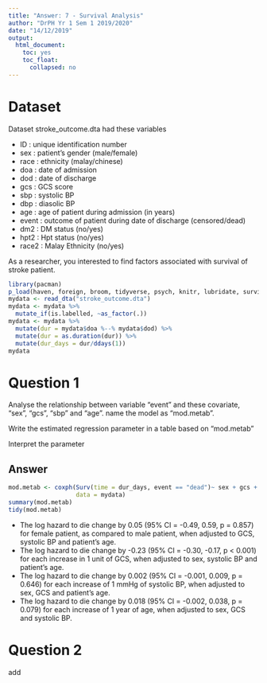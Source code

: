 ```yaml
---
title: "Answer: 7 - Survival Analysis"
author: "DrPH Yr 1 Sem 1 2019/2020"
date: "14/12/2019"
output: 
  html_document:
    toc: yes
    toc_float:
      collapsed: no
---
```


# Dataset

Dataset stroke_outcome.dta had these variables

- ID : unique identification number
- sex : patient's gender (male/female)
- race : ethnicity (malay/chinese)
- doa : date of admission
- dod : date of discharge
- gcs : GCS score
- sbp : systolic BP
- dbp : diasolic BP
- age : age of patient during admission (in years)
- event : outcome of patient during date of discharge (censored/dead)
- dm2 : DM status (no/yes)
- hpt2 : Hpt status (no/yes)
- race2 : Malay Ethnicity (no/yes)

As a researcher, you interested to find factors associated with survival of stroke patient.

```r
library(pacman)
p_load(haven, foreign, broom, tidyverse, psych, knitr, lubridate, survival, survminer)
mydata <- read_dta("stroke_outcome.dta")
mydata <- mydata %>%
  mutate_if(is.labelled, ~as_factor(.))
mydata <- mydata %>%
  mutate(dur = mydata$doa %--% mydata$dod) %>%
  mutate(dur = as.duration(dur)) %>%
  mutate(dur_days = dur/ddays(1))
mydata
```

# Question 1

Analyse the relationship between variable "event" and these covariate, "sex", "gcs", "sbp" and "age". name the model as "mod.metab".

Write the estimated regression parameter in a table based on "mod.metab"

Interpret the parameter

## Answer

```r
mod.metab <- coxph(Surv(time = dur_days, event == "dead")~ sex + gcs + sbp + age,
                   data = mydata)
summary(mod.metab)
tidy(mod.metab)
```

- The log hazard to die change by 0.05 (95% CI = -0.49, 0.59, p = 0.857) for female patient, as compared to male patient, when adjusted to GCS, systolic BP and patient's age.
- The log hazard to die change by -0.23 (95% CI = -0.30, -0.17, p < 0.001) for each increase in 1 unit of GCS, when adjusted to sex, systolic BP and patient's age.
- The log hazard to die change by 0.002 (95% CI = -0.001, 0.009, p = 0.646) for each increase of 1 mmHg of systolic BP, when adjusted to sex, GCS and patient's age.
- The log hazard to die change by 0.018 (95% CI = -0.002, 0.038, p = 0.079) for each increase of 1 year of age, when adjusted to sex, GCS and systolic BP.

# Question 2

add 